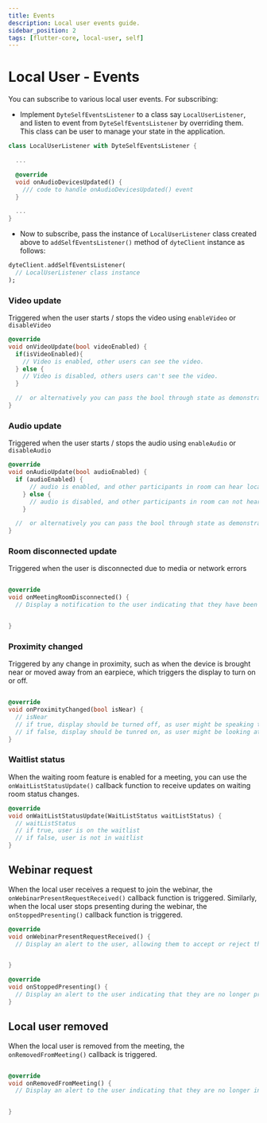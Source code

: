 ```yaml
---
title: Events
description: Local user events guide.
sidebar_position: 2
tags: [flutter-core, local-user, self]
---
```


# Local User - Events

You can subscribe to various local user events. For subscribing:

- Implement `DyteSelfEventsListener` to a class say `LocalUserListener`, and
  listen to event from `DyteSelfEventsListener` by overriding them. This class
  can be user to manage your state in the application.

```dart
class LocalUserListener with DyteSelfEventsListener {

  ...

  @override
  void onAudioDevicesUpdated() {
    /// code to handle onAudioDevicesUpdated() event
  }

  ...
}
```

- Now to subscribe, pass the instance of `LocalUserListener` class created above
  to `addSelfEventsListener()` method of `dyteClient` instance as follows:

```dart {2}
dyteClient.addSelfEventsListener(
  // LocalUserListener class instance
);
```

### Video update

Triggered when the user starts / stops the video using `enableVideo` or
`disableVideo`

```dart
@override
void onVideoUpdate(bool videoEnabled) {
  if(isVideoEnabled){
    // Video is enabled, other users can see the video.
  } else {
    // Video is disabled, others users can't see the video.
  }

  //  or alternatively you can pass the bool through state as demonstrated in example app.
}
```

### Audio update

Triggered when the user starts / stops the audio using `enableAudio` or
`disableAudio`

```dart
@override
void onAudioUpdate(bool audioEnabled) {
  if (audioEnabled) {
      // audio is enabled, and other participants in room can hear local user
    } else {
      // audio is disabled, and other participants in room can not hear local user.
    }

  //  or alternatively you can pass the bool through state as demonstrated in example app.
}
```

### Room disconnected update

Triggered when the user is disconnected due to media or network errors

```dart

@override
void onMeetingRoomDisconnected() {
  // Display a notification to the user indicating that they have been disconnected from the meeting.


}
```

### Proximity changed

Triggered by any change in proximity, such as when the device is brought near or moved away from an earpiece, which triggers the display to turn on or off.

```dart

@override
void onProximityChanged(bool isNear) {
  // isNear
  // if true, display should be turned off, as user might be speaking through ear piece
  // if false, display should be tunred on, as user might be looking at display and listening through speaker/earphones.
}

```

### Waitlist status

When the waiting room feature is enabled for a meeting, you can use the `onWaitListStatusUpdate()` callback function to receive updates on waiting room status changes.

```dart
@override
void onWaitListStatusUpdate(WaitListStatus waitListStatus) {
  // waitListStatus
  // if true, user is on the waitlist
  // if false, user is not in waitlist
}
```

## Webinar request

When the local user receives a request to join the webinar, the `onWebinarPresentRequestReceived()` callback function is triggered. Similarly, when the local user stops presenting during the webinar, the `onStoppedPresenting()` callback function is triggered.

```dart
@override
void onWebinarPresentRequestReceived() {
  // Display an alert to the user, allowing them to accept or reject the request.


}

@override
void onStoppedPresenting() {
  // Display an alert to the user indicating that they are no longer presenting.
}
```

## Local user removed

When the local user is removed from the meeting, the `onRemovedFromMeeting()` callback is triggered.

```dart

@override
void onRemovedFromMeeting() {
  // Display an alert to the user indicating that they are no longer in the meeting.


}
```
